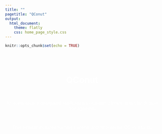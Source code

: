 ```yaml
---
title: ""
pagetitle: "QConut"
output: 
  html_document:
    theme: flatly
    css: home_page_style.css
---
```


```r
knitr::opts_chunk$set(echo = TRUE)
```

<head>
<style>
h1 {text-align: center;}
p {text-align: center;}
</style>
</head>

<body>
<br>
<br>
<h1 style="color:white"><b>QConut</b></h1>
<br>
<p style="color:white">An open-source geospatial application to support climate-smart landscape management.</p>
<br>
<p style="color:white">This website includes training material and tutorials for QConut tools.</p>

</body>